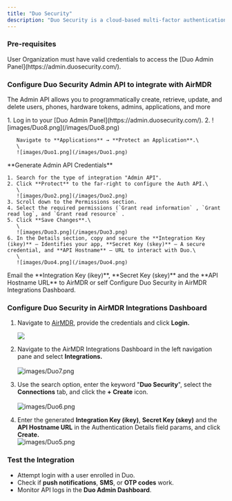 ```yaml
---
title: "Duo Security"
description: "Duo Security is a cloud-based multi-factor authentication (MFA) and access security platform that helps protect applications and networks by requiring users to verify their identity using multiple authentication methods before granting access.."
---
```


### Pre-requisites

<Tip>
  User Organization must have valid credentials to access the [Duo Admin Panel](https://admin.duosecurity.com/).
</Tip>

### Configure Duo Security Admin API to integrate with AirMDR

The Admin API allows you to programmatically create, retrieve, update, and delete users, phones, hardware tokens, admins, applications, and more

<Steps>
  <Step title="Step 1">
    1. Log in to your [Duo Admin Panel](https://admin.duosecurity.com/).
    2. ![images/Duo8.png](/images/Duo8.png)

       Navigate to **Applications** → **Protect an Application**.\
       \
       ![images/Duo1.png](/images/Duo1.png)
  </Step>
  <Step title="Step 2">
    **Generate Admin API Credentials**

    1. Search for the type of integration "Admin API".
    2. Click **Protect** to the far-right to configure the Auth API.\
       \
       ![images/Duo2.png](/images/Duo2.png)
    3. Scroll down to the Permissions section.
    4. Select the required permissions (`Grant read information` , `Grant read log`, and `Grant read resource` .
    5. Click **Save Changes**.\
       \
       ![images/Duo3.png](/images/Duo3.png)
    6. In the Details section, copy and secure the **Integration Key (ikey)** – Identifies your app, **Secret Key (skey)** – A secure credential, and **API Hostname** – URL to interact with Duo.\
       \
       ![images/Duo4.png](/images/Duo4.png)
  </Step>
  <Step title="Step 3">
    <Check>
      <Icon icon="envelope" /> Email the **Integration Key (ikey)**, **Secret Key (skey)** and the **API Hostname URL** to AirMDR or self Configure Duo Security in AirMDR Integrations Dashboard.
    </Check>
  </Step>
</Steps>

### Configure Duo Security in AirMDR Integrations Dashboard

1. Navigate to [AirMDR](https://app.airmdr.com/auth/login), provide the credentials and click **Login.**

   ![](/images/Datadog11.png)
2. Navigate to the AirMDR Integrations Dashboard in the left navigation pane and select **Integrations.**\
   \
   ![images/Duo7.png](/images/Duo7.png)
3. Use the search option, enter the keyword "**Duo Security**", select the **Connections** tab, and click the **\+ Create** icon.\
   \
   ![images/Duo6.png](/images/Duo6.png)
4. Enter the generated **Integration Key (ikey)**, **Secret Key (skey)** and the **API Hostname URL** in the Authentication Details field params, and click **Create.**\
   ![images/Duo5.png](/images/Duo5.png)

### Test the Integration

- Attempt login with a user enrolled in Duo.
- Check if **push notifications**, **SMS**, or **OTP codes** work.
- Monitor API logs in the **Duo Admin Dashboard**.